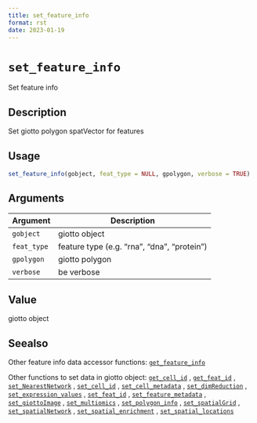 ```yaml
--- 
title: set_feature_info 
format: rst 
date: 2023-01-19 
--- 
```

# `set_feature_info`

Set feature info


## Description

Set giotto polygon spatVector for features


## Usage

```r
set_feature_info(gobject, feat_type = NULL, gpolygon, verbose = TRUE)
```


## Arguments

Argument      |Description
------------- |----------------
`gobject`     |     giotto object
`feat_type`     |     feature type (e.g. "rna", "dna", "protein")
`gpolygon`     |     giotto polygon
`verbose`     |     be verbose


## Value

giotto object


## Seealso

Other feature info data accessor functions:
 [`get_feature_info`](#getfeatureinfo) 
 
 Other functions to set data in giotto object:
 [`get_cell_id`](#getcellid) ,
 [`get_feat_id`](#getfeatid) ,
 [`set_NearestNetwork`](#setnearestnetwork) ,
 [`set_cell_id`](#setcellid) ,
 [`set_cell_metadata`](#setcellmetadata) ,
 [`set_dimReduction`](#setdimreduction) ,
 [`set_expression_values`](#setexpressionvalues) ,
 [`set_feat_id`](#setfeatid) ,
 [`set_feature_metadata`](#setfeaturemetadata) ,
 [`set_giottoImage`](#setgiottoimage) ,
 [`set_multiomics`](#setmultiomics) ,
 [`set_polygon_info`](#setpolygoninfo) ,
 [`set_spatialGrid`](#setspatialgrid) ,
 [`set_spatialNetwork`](#setspatialnetwork) ,
 [`set_spatial_enrichment`](#setspatialenrichment) ,
 [`set_spatial_locations`](#setspatiallocations)


